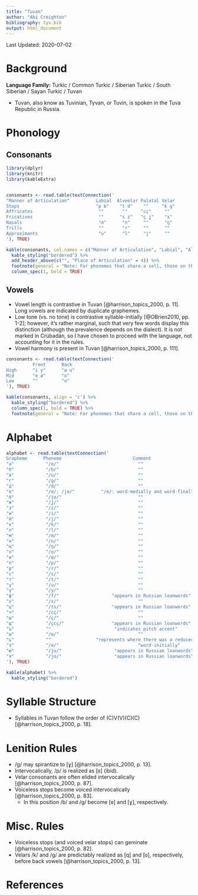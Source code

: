 ```yaml
---
title: "Tuvan"
author: "Abi Creighton"
bibliography: tyv.bib
output: html_document
---
```


Last Updated: 2020-07-02

# Background

**Language Family:** Turkic / Common Turkic / Siberian Turkic / South Siberian / Sayan Turkic / Tuvan

* Tuvan, also know as Tuvinian, Tyvan, or Tuvin, is spoken in the Tuva Republic in Russia.

# Phonology

## Consonants

```r

library(dplyr)
library(knitr)
library(kableExtra)


consonants <- read.table(textConnection('
"Manner of Articulation"          Labial  Alveolar Palatal Velar     
Stops                             "p b"    "t d"    ""     "k ɡ"
Affricates                         ""       ""     "cç"     ""      
Fricatives                         ""      "s z"   "ç ʝ"    "x"     
Nasals                             "m"      "n"     ""      "ŋ"    
Trills                             ""       "r"     ""      ""      
Approximants                       "ʋ"      "l"     "j"     ""
'), TRUE)

kable(consonants, col.names = c("Manner of Articulation", "Labial", "Alveolar", "Palatal", "Velar"), align = 'c') %>%
  kable_styling("bordered") %>%
  add_header_above(c("", "Place of Articulation" = 4)) %>%
  footnote(general = "Note: For phonemes that share a cell, those on the left are voiceless and those on the right are voiced.", general_title = "") %>%
  column_spec(1, bold = TRUE)
```

## Vowels

* Vowel length is contrastive in Tuvan [@harrison_topics_2000, p. 11]. Long vowels are indicated by duplicate graphemes.
* Low tone (vs. no tone) is contrastive syllable-initially [@OBrien2010, pp. 1-2]; however, it's rather marginal, such that very few words display this distinction (although the prevalence depends on the dialect). It is not marked in Crúbadán, so I have chosen to proceed with the language, not accounting for it in the rules.
* Vowel harmony is present in Tuvan [@harrison_topics_2000, p. 111].

```r
consonants <- read.table(textConnection('
          Front      Back
High      "i y"      "ɯ u"
Mid       "e ø"      "o"
Low       ""         "ɑ"
'), TRUE)

kable(consonants, align = 'c') %>%
  kable_styling("bordered") %>%
  column_spec(1, bold = TRUE) %>%
  footnote(general = "Note: For phonemes that share a cell, those on the left are unrounded and those on the right are rounded.", general_title = "")
```

# Alphabet

```r

alphabet <- read.table(textConnection('
Grapheme      Phoneme                           Comment
"а"            "/ɑ/"                              ""
"б"            "/b/"                              ""
"в"            "/ʋ/"                              ""
"г"            "/ɡ/"                              ""
"д"            "/d/"                              ""
"e"            "/e/; /je/"          "/e/: word-medially and word-finally; /je/: word-initially in Russian loanwords"
"ё"            "/jo/"                             ""
"ж"            "/ʝ/"                              ""
"з"            "/z/"                              ""
"и"            "/i/"                              ""
"й"            "/j/"                              ""
"к"            "/k/"                              ""
"л"            "/l/"                              ""
"м"            "/m/"                              ""
"н"            "/n/"                              ""
"ң"            "/ŋ/"                              ""
"о"            "/o/"                              ""
"ө"            "/ø/"                              ""
"п"            "/p/"                              ""
"р"            "/r/"                              ""
"с"            "/s/"                              ""
"т"            "/t/"                              ""
"у"            "/u/"                              ""
"ү"            "/y/"                              ""
"ф"            "/f/"                    "appears in Russian loanwords"
"х"            "/x/"                              ""
"ц"            "/ts/"                   "appears in Russian loanwords"
"ч"            "/cç/"                             ""
"ш"            "/ç/"                              ""
"щ"            "/çcç/"                  "appears in Russian loanwords"
"ъ"            ""                        "indicates pitch accent"
"ы"            "/ɯ/"                              ""
"ь"            ""                 "represents where there was a reduced vowel"
"э"            "/e/"                              "word-initially"
"ю"            "/ju/"                    "appears in Russian loanwords"
"я"            "/jɑ/"                    "appears in Russian loanwords"
'), TRUE)

kable(alphabet) %>%
  kable_styling("bordered")
```

# Syllable Structure

* Syllables in Tuvan follow the order of (C)V(V)(C)(C) [@harrison_topics_2000, p. 18].

# Lenition Rules

* /ɡ/ may spirantize to [ɣ] [@harrison_topics_2000, p. 13].
* Intervocalically, /p/ is realized as [ʋ] (ibid).
* Velar consonants are often elided intervocalically [@harrison_topics_2000, p. 87].
* Voiceless stops become voiced intervocalically [@harrison_topics_2000, p. 83].
    - In this position /b/ and /ɡ/ become [ʋ] and [ɣ], respectively.

# Misc. Rules

* Voiceless stops (and voiced velar stops) can geminate [@harrison_topics_2000, p. 82].
* Velars /k/ and /ɡ/ are predictably realized as [q] and [ɢ], respectively, before back vowels [@harrison_topics_2000, p. 13].

# References

